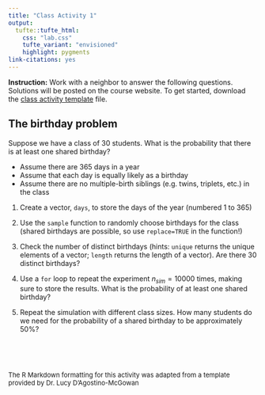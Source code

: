 ```yaml
---
title: "Class Activity 1"
output: 
  tufte::tufte_html:
    css: "lab.css"
    tufte_variant: "envisioned"
    highlight: pygments
link-citations: yes
---
```


**Instruction:** Work with a neighbor to answer the following questions. Solutions will be posted on the course website. To get started, download the [class activity template](https://sta279-example.github.io/class_activities/ca_lecture_1_template.qmd) file.

## The birthday problem

Suppose we have a class of 30 students. What is the probability that there is at least one shared birthday?

* Assume there are 365 days in a year
* Assume that each day is equally likely as a birthday
* Assume there are no multiple-birth siblings (e.g. twins, triplets, etc.) in the class

1. Create a vector, `days`, to store the days of the year (numbered 1 to 365)

2. Use the `sample` function to randomly choose birthdays for the class (shared birthdays are possible, so use `replace=TRUE` in the function!)

3. Check the number of distinct birthdays (hints: `unique` returns the unique elements of a vector; `length` returns the length of a vector). Are there 30 distinct birthdays?

4. Use a `for` loop to repeat the experiment $n_{sim} = 10000$ times, making sure to store the results. What is the probability of at least one shared birthday?

5. Repeat the simulation with different class sizes. How many students do we need for the probability of a shared birthday to be approximately 50%?


<br />

<br />

<font size="2"> The R Markdown formatting for this activity was adapted from a template provided by Dr. Lucy D'Agostino-McGowan</font> 

